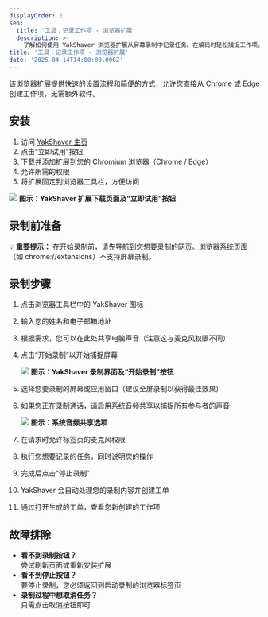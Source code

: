 ```yaml
---
displayOrder: 2
seo:
  title: '工具：记录工作项 - 浏览器扩展'
  description: >-
    了解如何使用 YakShaver 浏览器扩展从屏幕录制中记录任务。在编码时轻松捕捉工作项。
title: '工具：记录工作项 - 浏览器扩展'
date: '2025-04-14T14:00:00.000Z'
---
```


该浏览器扩展提供快速的设置流程和简便的方式，允许您直接从 Chrome 或 Edge 创建工作项，无需额外软件。

## 安装

1. 访问 [YakShaver 主页](https://yakshaver.ai)
2. 点击“立即试用”按钮
3. 下载并添加扩展到您的 Chromium 浏览器（Chrome / Edge）
4. 允许所需的权限
5. 将扩展固定到浏览器工具栏，方便访问

![](/zh/YakShaver/Docs/Try-it-now.png)
**图示：YakShaver 扩展下载页面及“立即试用”按钮**

## 录制前准备

💡 **重要提示：** 在开始录制前，请先导航到您想要录制的网页。浏览器系统页面（如 chrome://extensions）不支持屏幕录制。

## 录制步骤

1. 点击浏览器工具栏中的 YakShaver 图标
2. 输入您的姓名和电子邮箱地址
3. 根据需求，您可以在此处共享电脑声音（注意这与麦克风权限不同）
4. 点击“开始录制”以开始捕捉屏幕

   ![](/zh/YakShaver/Docs/Start-Recording.png)
   **图示：YakShaver 录制界面及“开始录制”按钮**
5. 选择您要录制的屏幕或应用窗口（建议全屏录制以获得最佳效果）
6. 如果您正在录制通话，请启用系统音频共享以捕捉所有参与者的声音

   ![](/zh/YakShaver/Docs/Computer-audio.png)
   **图示：系统音频共享选项**
7. 在请求时允许标签页的麦克风权限
8. 执行您想要记录的任务，同时说明您的操作
9. 完成后点击“停止录制”
10. YakShaver 会自动处理您的录制内容并创建工单
11. 通过打开生成的工单，查看您新创建的工作项

## 故障排除

* **看不到录制按钮？**\
  尝试刷新页面或重新安装扩展
* **看不到停止按钮？**\
  要停止录制，您必须返回到启动录制的浏览器标签页
* **录制过程中想取消任务？**\
  只需点击取消按钮即可